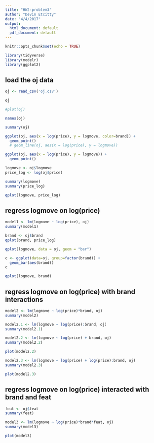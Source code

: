 ```yaml
---
title: "HW2-problem3"
author: "Devin Etcitty"
date: "4/4/2017"
output:
  html_document: default
  pdf_document: default
---
```


```r
knitr::opts_chunk$set(echo = TRUE)
```

```r
library(tidyverse)
library(modelr)
library(ggplot2)

```


## load the oj data
```r
oj <- read_csv('oj.csv')
```


```r
oj
```

```r
#plot(oj)
```


```r
names(oj)
```

```r
summary(oj)
```

```r
ggplot(oj, aes(x = log(price), y = logmove, color=brand)) +
  geom_point() 
  # geom_line(oj, aes(x = log(price), y = logmove))
```

```r
ggplot(oj, aes(x = log(price), y = logmove)) +
  geom_point() 
```

```r
logmove <- oj$logmove
price_log <- log(oj$price)

summary(logmove)
summary(price_log)

qplot(logmove, price_log)
```



## regress logmove on log(price)

```r
model1 <- lm(logmove ~ log(price), oj)
summary(model1)
```


```r
brand <- oj$brand
qplot(brand, price_log)
```


```r
qplot(logmove, data = oj, geom = "bar")
```

```r
c <- ggplot(data=oj, group=factor(brand)) +
  geom_bar(aes(brand))
c
```



```r
qplot(logmove, brand)
```

## regress logmove on log(price) with brand interactions

```r
model2 <- lm(logmove ~ log(price)*brand, oj)
summary(model2)
```


```r
model2.1 <- lm(logmove ~ log(price):brand, oj)
summary(model2.1)
```

```r
model2.2 <- lm(logmove ~ log(price) + brand, oj)
summary(model2.2)
```

```r
plot(model2.2)
```


```r
model2.3 <- lm(logmove ~ log(price) + log(price):brand, oj)
summary(model2.3)
```


```r
plot(model2.3)
```


## regress logmove on log(price) interacted with brand and feat

```r
feat <- oj$feat
summary(feat)
```


```r
model3 <- lm(logmove ~ log(price)*brand*feat, oj)
summary(model3)
```
```r
plot(model3)
```

